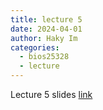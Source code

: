 ```yaml
---
title: lecture 5
date: 2024-04-01
author: Haky Im
categories:
  - bios25328
  - lecture
---
```


Lecture 5 slides [link](https://www.icloud.com/keynote/0b2KR-0HeObP5vRwOB991I9sQ#L5-Population-Structure-PCA)

